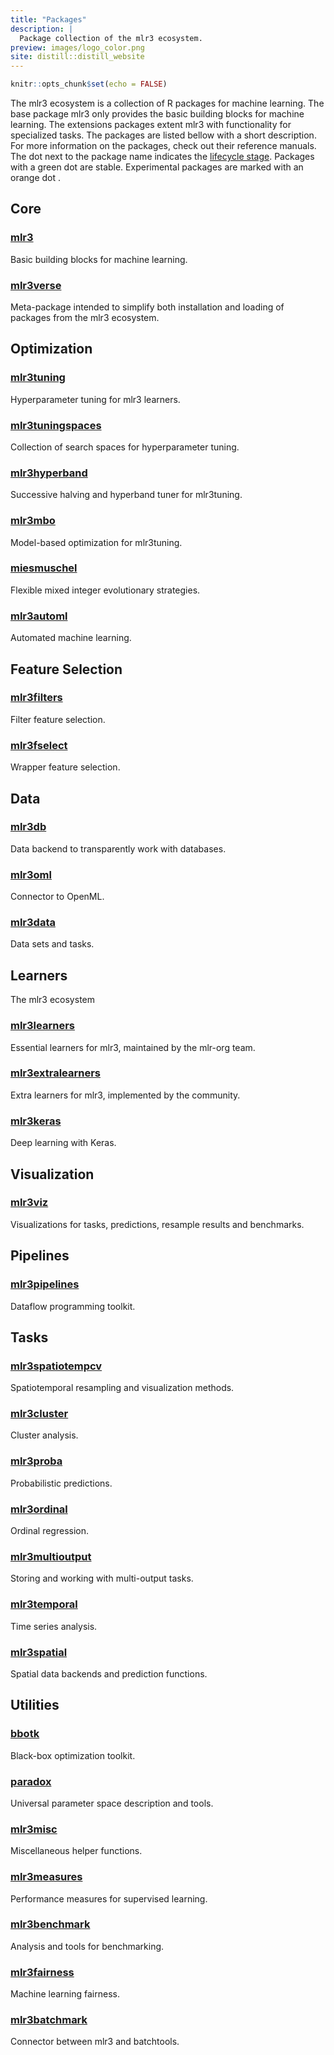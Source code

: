 ```yaml
---
title: "Packages"
description: |
  Package collection of the mlr3 ecosystem.  
preview: images/logo_color.png
site: distill::distill_website
---
```


```r
knitr::opts_chunk$set(echo = FALSE)
```

The mlr3 ecosystem is a collection of R packages for machine learning.
The base package mlr3 only provides the basic building blocks for machine learning.
The extensions packages extent mlr3 with functionality for specialized tasks.
The packages are listed bellow with a short description. 
For more information on the packages, check out their reference manuals.
The dot next to the package name indicates the [lifecycle stage](https://lifecycle.r-lib.org/articles/stages.html).
Packages with a green dot <i class="bi-circle-fill status-stable"></i> are stable.
Experimental packages are marked with an orange dot <i class="bi-circle-fill status-maturing"></i>.  

<!---
Collection of mlr3 ecosystem packages.
Package should be described in one sentence.
-->

## <i class="bi-house-heart"></i> Core

<div class="grid-container-package">
  <div class="grid-item-package">
  <h3><a href="https://mlr3.mlr-org.com/">mlr3</a> <i class="bi-circle-fill status-stable"></i></h3>
  Basic building blocks for machine learning.
  </div>
  <div class="grid-item-package">
  <h3><a href="https://mlr3verse.mlr-org.com/">mlr3verse</a> <i class="bi-circle-fill status-stable"></i></h3>
  Meta-package intended to simplify both installation and loading of packages from the mlr3 ecosystem.
  </div>
</div> 

## <i class="bi-sliders"></i> Optimization 

<div class="grid-container-package">
  <div class="grid-item-package">
  <h3><a href="https://mlr3tuning.mlr-org.com/">mlr3tuning</a> <i class="bi-circle-fill status-stable"></i></h3>
  Hyperparameter tuning for mlr3 learners.
  </div>
  <div class="grid-item-package">
  <h3><a href="https://mlr3tuningspaces.mlr-org.com/">mlr3tuningspaces</a> <i class="bi-circle-fill status-stable"></i></h3>
  Collection of search spaces for hyperparameter tuning.
  </div>
  <div class="grid-item-package">
  <h3><a href="https://mlr3hyperband.mlr-org.com/">mlr3hyperband</a> <i class="bi-circle-fill status-stable"></i></h3>
  Successive halving and hyperband tuner for mlr3tuning.
  </div>
  <div class="grid-item-package">
  <h3><a href="https://mlr3mbo.mlr-org.com/">mlr3mbo</a> <i class="bi-circle-fill status-maturing"></i></h3>
  Model-based optimization for mlr3tuning.
  </div>
  <div class="grid-item-package">
  <h3><a href="https://github.com/mlr-org/miesmuschel/">miesmuschel</a> <i class="bi-circle-fill status-maturing"></i></h3>
  Flexible mixed integer evolutionary strategies.
  </div>
  <div class="grid-item-package">
  <h3><a href="https://github.com/mlr-org/mlr3automl/">mlr3automl</a> <i class="bi-circle-fill status-maturing"></i></h3>
  Automated machine learning.
  </div>
</div> 

## <i class="bi-funnel"></i> Feature Selection

<div class="grid-container-package">
 
  <div class="grid-item-package">
  <h3><a href="https://mlr3fselect.mlr-org.com/">mlr3filters</a> <i class="bi-circle-fill status-stable"></i></h3>
  Filter feature selection.
  </div>
  <div class="grid-item-package">
  <h3><a href="https://mlr3fselect.mlr-org.com/">mlr3fselect</a> <i class="bi-circle-fill status-stable"></i></h3>
  Wrapper feature selection. 
  </div>
</div> 

## <i class="bi-hdd"></i> Data

<div class="grid-container-package">
  <div class="grid-item-package">
  <h3><a href="https://mlr3db.mlr-org.com/">mlr3db</a> <i class="bi-circle-fill status-stable"></i></h3>
  Data backend to transparently work with databases.
  </div>
  <div class="grid-item-package">
  <h3><a href="https://mlr3oml.mlr-org.com/">mlr3oml</a> <i class="bi-circle-fill status-stable"></i></h3>
  Connector to OpenML.
  </div>
  <div class="grid-item-package">
  <h3><a href="https://mlr3data.mlr-org.com/">mlr3data</a> <i class="bi-circle-fill status-stable"></i></h3>
  Data sets and tasks.
  </div>
</div>

## <i class="bi-pen"></i> Learners

The mlr3 ecosystem 

<div class="grid-container-package">
  <div class="grid-item-package">
  <h3><a href="https://mlr3learners.mlr-org.com/">mlr3learners</a> <i class="bi-circle-fill status-stable"></i></h3>
  Essential learners for mlr3, maintained by the mlr-org team.
  </div>
  <div class="grid-item-package">
  <h3><a href="https://mlr3extralearners.mlr-org.com/">mlr3extralearners</a> <i class="bi-circle-fill status-stable"></i></h3>
  Extra learners for mlr3, implemented by the community.
  </div>
  <div class="grid-item-package">
  <h3><a href="https://github.com/mlr-org/mlr3keras/">mlr3keras</a> <i class="bi-circle-fill status-maturing"></i></h3>
  Deep learning with Keras.
  </div>
</div>

## <i class="bi-bar-chart-line"></i> Visualization

<div class="grid-container-package">
  <div class="grid-item-package">
  <h3><a href="https://mlr3viz.mlr-org.com/">mlr3viz</a> <i class="bi-circle-fill status-stable"></i></h3>
  Visualizations for tasks, predictions, resample results and benchmarks.
  </div>
</div>

## <i class="bi-share"></i> Pipelines

<div class="grid-container-package">
  <div class="grid-item-package">
  <h3><a href="https://mlr3pipelines.mlr-org.com/">mlr3pipelines</a> <i class="bi-circle-fill status-stable"></i></h3>
   Dataflow programming toolkit.
  </div>
</div>

## <i class="bi-list-task"></i> Tasks

<div class="grid-container-package">
  <div class="grid-item-package">
  <h3><a href="https://mlr3spatiotempcv.mlr-org.com/">mlr3spatiotempcv</a> <i class="bi-circle-fill status-stable"></i></h3>
  Spatiotemporal resampling and visualization methods.
  </div>
  <div class="grid-item-package">
  <h3><a href="https://mlr3cluster.mlr-org.com/">mlr3cluster</a> <i class="bi-circle-fill status-stable"></i></h3>
  Cluster analysis.
  </div>
  <div class="grid-item-package">
  <h3><a href="https://mlr3proba.mlr-org.com/">mlr3proba</a> <i class="bi-circle-fill status-stable"></i></h3>
  Probabilistic predictions.
  </div>
  <div class="grid-item-package">
  <h3><a href="https://mlr3ordinal.mlr-org.com/">mlr3ordinal</a> <i class="bi-circle-fill status-maturing"></i></h3>
  Ordinal regression.
  </div>
  <div class="grid-item-package">
  <h3><a href="https://github.com/mlr-org/mlr3multioutput">mlr3multioutput</a> <i class="bi-circle-fill status-maturing"></i></h3>
  Storing and working with multi-output tasks.
  </div>
  <div class="grid-item-package">
  <h3><a href="https://mlr3temporal.mlr-org.com/">mlr3temporal</a> <i class="bi-circle-fill status-maturing"></i></h3>
  Time series analysis.
  </div>
  <div class="grid-item-package">
  <h3><a href="https://mlr3spatial.mlr-org.com/">mlr3spatial</a> <i class="bi-circle-fill status-maturing"></i></h3>
  Spatial data backends and prediction functions.
  </div>
</div>

## <i class="bi-balloon"></i> Utilities 

<div class="grid-container-package">
  <div class="grid-item-package">
  <h3><a href="https://bbotk.mlr-org.com/">bbotk</a> <i class="bi-circle-fill status-stable"></i></h3>
  Black-box optimization toolkit.
  </div>
  <div class="grid-item-package">
  <h3><a href="https://paradox.mlr-org.com/">paradox</a> <i class="bi-circle-fill status-stable"></i></h3>
  Universal parameter space description and tools.
  </div>
  <div class="grid-item-package">
  <h3><a href="https://mlr3misc.mlr-org.com/">mlr3misc</a> <i class="bi-circle-fill status-stable"></i></h3>
  Miscellaneous helper functions.
  </div>
  <div class="grid-item-package">
  <h3><a href="https://mlr3measures.mlr-org.com/">mlr3measures</a> <i class="bi-circle-fill status-stable"></i></h3>
  Performance measures for supervised learning.
  </div>
  <div class="grid-item-package">
  <h3><a href="https://mlr3benchmark.mlr-org.com/">mlr3benchmark</a> <i class="bi-circle-fill status-stable"></i></h3>
  Analysis and tools for benchmarking.
  </div>
  <div class="grid-item-package">
  <h3><a href="https://mlr3fairness.mlr-org.com/">mlr3fairness</a> <i class="bi-circle-fill status-maturing"></i></h3>
  Machine learning fairness.
  </div>
  <div class="grid-item-package">
  <h3><a href="https://github.com/mlr-org/mlr3batchmark/">mlr3batchmark</a> <i class="bi-circle-fill status-maturing"></i></h3>
  Connector between mlr3 and batchtools.
  </div>
</div>
